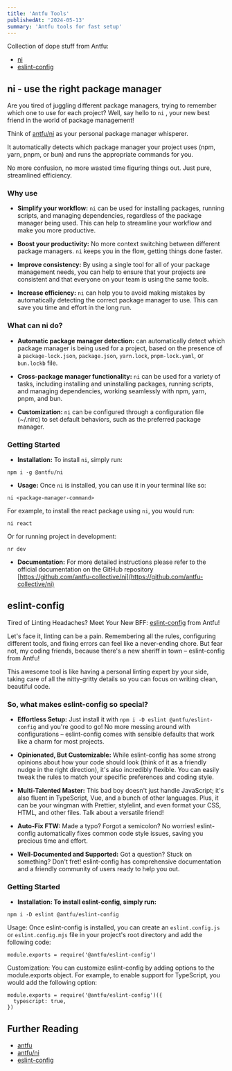 ```yaml
---
title: 'Antfu Tools'
publishedAt: '2024-05-13'
summary: 'Antfu tools for fast setup'
---
```


Collection of dope stuff from Antfu:

- [ni](#ni-use-the-right-package-manager)
- [eslint-config](#eslint-config)

## ni - use the right package manager

Are you tired of juggling different package managers, trying to remember which one to use for each project? Well, say hello to `ni` , your new best friend in the world of package management!

Think of [antfu/ni](https://github.com/antfu-collective/ni) as your personal package manager whisperer.

It automatically detects which package manager your project uses (npm, yarn, pnpm, or bun) and runs the appropriate commands for you.
 
No more confusion, no more wasted time figuring things out. Just pure, streamlined efficiency.

### Why use

- **Simplify your workflow:** `ni` can be used for installing packages, running scripts, and managing dependencies, regardless of the package manager being used. This can help to streamline your workflow and make you more productive.

- **Boost your productivity:** No more context switching between different package managers. `ni` keeps you in the flow, getting things done faster.

- **Improve consistency:**  By using a single tool for all of your package management needs, you can help to ensure that your projects are consistent and that everyone on your team is using the same tools.

- **Increase efficiency:** `ni` can help you to avoid making mistakes by automatically detecting the correct package manager to use. This can save you time and effort in the long run.

### What can ni do?

- **Automatic package manager detection:** can automatically detect which package manager is being used for a project, based on the presence of a `package-lock.json`, `package.json`, `yarn.lock`, `pnpm-lock.yaml`, or `bun.lockb` file.

- **Cross-package manager functionality:** `ni` can be used for a variety of tasks, including installing and uninstalling packages, running scripts, and managing dependencies, working seamlessly with npm, yarn, pnpm, and bun.

- **Customization:** `ni` can be configured through a configuration file (~/.nirc) to set default behaviors, such as the preferred package manager.

### Getting Started

- **Installation:** To install `ni`, simply run: 

```
npm i -g @antfu/ni
```

- **Usage:** Once `ni` is installed, you can use it in your terminal like so:

```
ni <package-manager-command>
```

For example, to install the react package using `ni`, you would run:

```
ni react
```

Or for running project in development:

```
nr dev
```

- **Documentation:**  For more detailed instructions please refer to the official documentation on the GitHub repository [https://github.com/antfu-collective/ni](https://github.com/antfu-collective/ni)

## eslint-config

Tired of Linting Headaches? Meet Your New BFF: [eslint-config](https://github.com/antfu/eslint-config) from Antfu!

Let's face it, linting can be a pain. Remembering all the rules, configuring different tools, and fixing errors can feel like a never-ending chore. But fear not, my coding friends, because there's a new sheriff in town – eslint-config from Antfu!

This awesome tool is like having a personal linting expert by your side, taking care of all the nitty-gritty details so you can focus on writing clean, beautiful code.

### So, what makes eslint-config so special?

- **Effortless Setup:** Just install it with `npm i -D eslint @antfu/eslint-config` and you're good to go! No more messing around with configurations – eslint-config comes with sensible defaults that work like a charm for most projects.

- **Opinionated, But Customizable:** While eslint-config has some strong opinions about how your code should look (think of it as a friendly nudge in the right direction), it's also incredibly flexible. You can easily tweak the rules to match your specific preferences and coding style.

- **Multi-Talented Master:** This bad boy doesn't just handle JavaScript; it's also fluent in TypeScript, Vue, and a bunch of other languages. Plus, it can be your wingman with Prettier, stylelint, and even format your CSS, HTML, and other files. Talk about a versatile friend!

- **Auto-Fix FTW:** Made a typo? Forgot a semicolon? No worries! eslint-config automatically fixes common code style issues, saving you precious time and effort.

- **Well-Documented and Supported:** Got a question? Stuck on something? Don't fret! eslint-config has comprehensive documentation and a friendly community of users ready to help you out.

### Getting Started

- **Installation: To install eslint-config, simply run:**

```
npm i -D eslint @antfu/eslint-config
```

Usage: Once eslint-config is installed, you can create an `eslint.config.js` or `eslint.config.mjs` file in your project's root directory and add the following code:

```
module.exports = require('@antfu/eslint-config')
```

Customization: You can customize eslint-config by adding options to the module.exports object. For example, to enable support for TypeScript, you would add the following option:

```
module.exports = require('@antfu/eslint-config')({
  typescript: true,
})
```

## Further Reading

- [antfu](https://github.com/antfu)
- [antfu/ni](https://github.com/antfu-collective/ni)
- [eslint-config](https://github.com/antfu/eslint-config)
